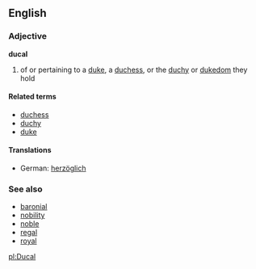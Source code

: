 ==English==
===Adjective===
'''ducal'''

# of or pertaining to a [[duke]], a [[duchess]], or the [[duchy]] or [[dukedom]] they hold

====Related terms====
*[[duchess]]
*[[duchy]]
*[[duke]]

====Translations====
*German: [[herzöglich]]

===See also===
*[[baronial]]
*[[nobility]]
*[[noble]]
*[[regal]]
*[[royal]]

[[pl:Ducal]]